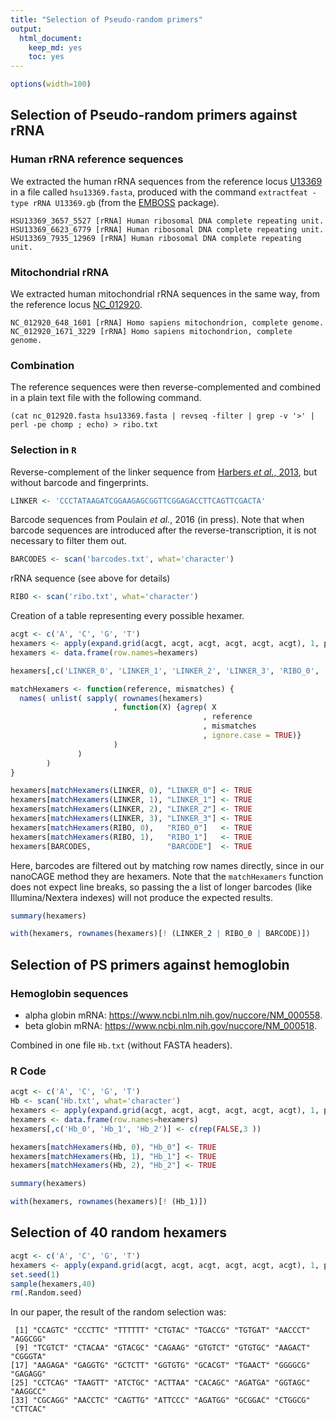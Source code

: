 ```yaml
---
title: "Selection of Pseudo-random primers"
output: 
  html_document: 
    keep_md: yes
    toc: yes
---
```


```r
options(width=100)
```

Selection of Pseudo-random primers against rRNA
-----------------------------------------------

### Human rRNA reference sequences

We extracted the human rRNA sequences from the reference locus
[U13369](http://www.ncbi.nlm.nih.gov/nuccore/U13369) in a file called
`hsu13369.fasta`, produced with the command `extractfeat -type rRNA U13369.gb`
(from the [EMBOSS](http://emboss.sourceforge.net/) package).

```
HSU13369_3657_5527 [rRNA] Human ribosomal DNA complete repeating unit.
HSU13369_6623_6779 [rRNA] Human ribosomal DNA complete repeating unit.
HSU13369_7935_12969 [rRNA] Human ribosomal DNA complete repeating unit.
```

### Mitochondrial rRNA

We extracted human mitochondrial rRNA sequences in the same way, from the
reference locus [NC_012920](http://www.ncbi.nlm.nih.gov/nuccore/NC_012920).

```
NC_012920_648_1601 [rRNA] Homo sapiens mitochondrion, complete genome.
NC_012920_1671_3229 [rRNA] Homo sapiens mitochondrion, complete genome.
```

### Combination

The reference sequences were then reverse-complemented and combined in a
plain text file with the following command.

```
(cat nc_012920.fasta hsu13369.fasta | revseq -filter | grep -v '>' | perl -pe chomp ; echo) > ribo.txt 
```

### Selection in `R`

Reverse-complement of the linker sequence from
[Harbers _et al._, 2013](http://bmcgenomics.biomedcentral.com/articles/10.1186/1471-2164-14-665),
but without barcode and fingerprints.

```r
LINKER <- 'CCCTATAAGATCGGAAGAGCGGTTCGGAGACCTTCAGTTCGACTA'
```

Barcode sequences from Poulain _et al._, 2016 (in press).  Note that when barcode
sequences are introduced after the reverse-transcription, it is not necessary to filter
them out.

```r
BARCODES <- scan('barcodes.txt', what='character')
```

rRNA sequence (see above for details)

```r
RIBO <- scan('ribo.txt', what='character')
```

Creation of a table representing every possible hexamer.

```r
acgt <- c('A', 'C', 'G', 'T')
hexamers <- apply(expand.grid(acgt, acgt, acgt, acgt, acgt, acgt), 1, paste, collapse='')
hexamers <- data.frame(row.names=hexamers)
```

```r
hexamers[,c('LINKER_0', 'LINKER_1', 'LINKER_2', 'LINKER_3', 'RIBO_0', 'RIBO_1', 'BARCODE')] <- c(rep(FALSE, 7))

matchHexamers <- function(reference, mismatches) {
  names( unlist( sapply( rownames(hexamers)
                       , function(X) {agrep( X
                                           , reference
                                           , mismatches
                                           , ignore.case = TRUE)}
                       )
               )
        )
}

hexamers[matchHexamers(LINKER, 0), "LINKER_0"] <- TRUE
hexamers[matchHexamers(LINKER, 1), "LINKER_1"] <- TRUE
hexamers[matchHexamers(LINKER, 2), "LINKER_2"] <- TRUE
hexamers[matchHexamers(LINKER, 3), "LINKER_3"] <- TRUE
hexamers[matchHexamers(RIBO, 0),   "RIBO_0"]   <- TRUE
hexamers[matchHexamers(RIBO, 1),   "RIBO_1"]   <- TRUE
hexamers[BARCODES,                 "BARCODE"]  <- TRUE
```

Here, barcodes are filtered out by matching row names directly, since in our nanoCAGE
method they are hexamers.  Note that the `matchHexamers` function does not expect line
breaks, so passing the a list of longer barcodes (like Illumina/Nextera indexes) will
not produce the expected results.

```r
summary(hexamers)
```

```r
with(hexamers, rownames(hexamers)[! (LINKER_2 | RIBO_0 | BARCODE)])
```


Selection of PS primers against hemoglobin
------------------------------------------

### Hemoglobin sequences

 - alpha globin mRNA: <https://www.ncbi.nlm.nih.gov/nuccore/NM_000558>.
 - beta globin mRNA: <https://www.ncbi.nlm.nih.gov/nuccore/NM_000518>.

Combined in one file `Hb.txt` (without FASTA headers).

### R Code

```r
acgt <- c('A', 'C', 'G', 'T')
Hb <- scan('Hb.txt', what='character')
hexamers <- apply(expand.grid(acgt, acgt, acgt, acgt, acgt, acgt), 1, paste, collapse='')
hexamers <- data.frame(row.names=hexamers)
hexamers[,c('Hb_0', 'Hb_1', 'Hb_2')] <- c(rep(FALSE,3 ))

hexamers[matchHexamers(Hb, 0), "Hb_0"] <- TRUE
hexamers[matchHexamers(Hb, 1), "Hb_1"] <- TRUE
hexamers[matchHexamers(Hb, 2), "Hb_2"] <- TRUE
```

```r
summary(hexamers)
```

```r
with(hexamers, rownames(hexamers)[! (Hb_1)])
```


Selection of 40 random hexamers
-------------------------------

```r
acgt <- c('A', 'C', 'G', 'T')
hexamers <- apply(expand.grid(acgt, acgt, acgt, acgt, acgt, acgt), 1, paste, collapse='')
set.seed(1)
sample(hexamers,40)
rm(.Random.seed)
```

In our paper, the result of the random selection was:

```
 [1] "CCAGTC" "CCCTTC" "TTTTTT" "CTGTAC" "TGACCG" "TGTGAT" "AACCCT" "AGGCGG"
 [9] "TCGTCT" "CTACAA" "GTACGC" "CAGAAG" "GTGTCT" "GTGTGC" "AAGACT" "CGGGTA"
[17] "AAGAGA" "GAGGTG" "GCTCTT" "GGTGTG" "GCACGT" "TGAACT" "GGGGCG" "GAGAGG" 
[25] "CCTCAG" "TAAGTT" "ATCTGC" "ACTTAA" "CACAGC" "AGATGA" "GGTAGC" "AAGGCC" 
[33] "CGCAGG" "AACCTC" "CAGTTG" "ATTCCC" "AGATGG" "GCGGAC" "CTGGCG" "CTTCAC"
```
